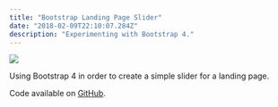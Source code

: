 ```yaml
---
title: "Bootstrap Landing Page Slider"
date: "2018-02-09T22:10:07.284Z"
description: "Experimenting with Bootstrap 4."
---
```


<Img
  src="/images/posts/bootstrap-landing-page-slider.png"
  width={2154}
  height={1232}
  caption="Bootstrap landing page slider project"
/>

Using Bootstrap 4 in order to create a simple slider for a landing page.

Code available on [GitHub](https://github.com/eneax/Bootstrap_Landing_Page_Slider).
